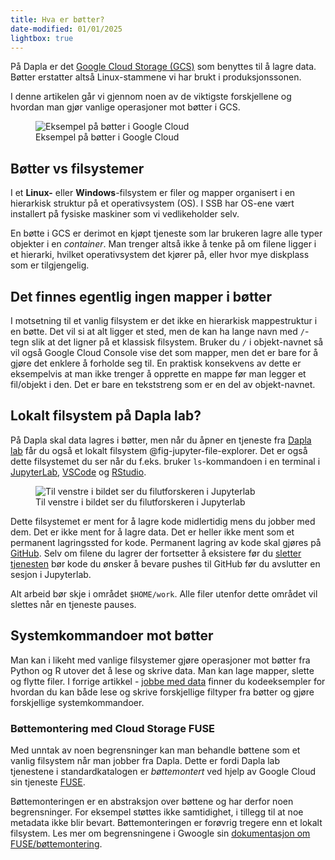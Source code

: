 ```yaml
---
title: Hva er bøtter?
date-modified: 01/01/2025
lightbox: true
---
```


På Dapla er det [Google Cloud Storage (GCS)](https://storage.cloud.google.com) som benyttes til å lagre data. Bøtter erstatter altså Linux-stammene vi har brukt i produksjonssonen. 

I denne artikelen går vi gjennom noen av de viktigste forskjellene og hvordan man gjør vanlige operasjoner mot bøtter i GCS.

![Eksempel på bøtter i Google Cloud](../images/google-buckets-screenshot.png)

## Bøtter vs filsystemer

I et **Linux-** eller **Windows**-filsystem er filer og mapper organisert i en hierarkisk struktur på et operativsystem (OS). I SSB har OS-ene vært installert på fysiske maskiner som vi vedlikeholder selv.

En bøtte i GCS er derimot en kjøpt tjeneste som lar brukeren lagre alle typer objekter i en *container*. Man trenger altså ikke å tenke på om filene ligger i et hierarki, hvilket operativsystem det kjører på, eller hvor mye diskplass som er tilgjengelig. 

:::{.callout-note}

# Det finnes egentlig ingen mapper i bøtter

I motsetning til et vanlig filsystem er det ikke en hierarkisk mappestruktur i en bøtte. Det vil si at alt ligger et sted, men de kan ha lange navn med `/`-tegn slik at det ligner på et klassisk filsystem. Bruker du `/` i objekt-navnet så vil også Google Cloud Console vise det som mapper, men det er bare for å gjøre det enklere å forholde seg til. En praktisk konsekvens av dette er eksempelvis at man ikke trenger å opprette en mappe før man legger et fil/objekt i den. Det er bare en tekststreng som er en del av objekt-navnet.
:::

## Lokalt filsystem på Dapla lab?

På Dapla skal data lagres i bøtter, men når du åpner en tjeneste fra [Dapla lab](dapla-lab.qmd) får du også et lokalt filsystem @fig-jupyter-file-explorer. Det er også dette filsystemet du ser når du f.eks. bruker `ls`-kommandoen i en terminal i [JupyterLab](jupyter.qmd), [VSCode](vscode-python.qmd) og [RStudio](rstudio.qmd). 

![Til venstre i bildet ser du filutforskeren i Jupyterlab](../images/jupyter-file-explorer.png){fig-alt="Bilde av filutforskeren i Jupyterlab" #fig-jupyter-file-explorer}

Dette filsystemet er ment for å lagre kode midlertidig mens du jobber med dem. Det er ikke ment for å lagre data. Det er heller ikke ment som et permanent lagringssted for kode. Permanent lagring av kode skal gjøres på [GitHub](https://github.com/orgs/statisticsnorway/). Selv om filene du lagrer der fortsetter å eksistere før du [sletter tjenesten](dapla-lab.qmd#viktigheten-av-å-avslutte-ubrukte-tjenester) bør kode du ønsker å bevare pushes til GitHub før du avslutter en sesjon i Jupyterlab.

::: {.callout-warning}
Alt arbeid bør skje i området `$HOME/work`. Alle filer utenfor dette området vil slettes når en tjeneste pauses.
:::

## Systemkommandoer mot bøtter

Man kan i likeht med vanlige filsystemer gjøre operasjoner mot bøtter fra Python og R utover det å lese og skrive data. Man kan lage mapper, slette og flytte filer. I forrige artikkel - [jobbe med data](jobbe-med-data.qmd) finner du kodeeksempler for hvordan du kan både lese og skrive forskjellige filtyper fra bøtter og gjøre forskjellige systemkommandoer.

### Bøttemontering med Cloud Storage FUSE

Med unntak av noen begrensninger kan man behandle bøttene som et vanlig filsystem når man jobber fra Dapla. Dette er fordi Dapla lab tjenestene i standardkatalogen er *bøttemontert* ved hjelp av Google Cloud sin tjeneste [FUSE](https://cloud.google.com/storage/docs/cloud-storage-fuse/overview).

Bøttemonteringen er en abstraksjon over bøttene og har derfor noen begrensninger. For eksempel støttes ikke samtidighet, i tillegg til at noe metadata ikke blir bevart. Bøttemonteringen er forøvrig tregere enn et lokalt filsystem. Les mer om begrensningene i Gwoogle sin [dokumentasjon om FUSE/bøttemontering](https://cloud.google.com/storage/docs/cloud-storage-fuse/overview#expandable-1).